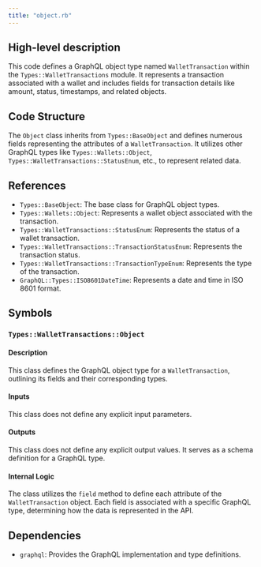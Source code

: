 ```yaml
---
title: "object.rb"
---
```


## High-level description
This code defines a GraphQL object type named `WalletTransaction` within the `Types::WalletTransactions` module. It represents a transaction associated with a wallet and includes fields for transaction details like amount, status, timestamps, and related objects.

## Code Structure
The `Object` class inherits from `Types::BaseObject` and defines numerous fields representing the attributes of a `WalletTransaction`. It utilizes other GraphQL types like `Types::Wallets::Object`, `Types::WalletTransactions::StatusEnum`, etc., to represent related data.

## References
- `Types::BaseObject`: The base class for GraphQL object types.
- `Types::Wallets::Object`: Represents a wallet object associated with the transaction.
- `Types::WalletTransactions::StatusEnum`: Represents the status of a wallet transaction.
- `Types::WalletTransactions::TransactionStatusEnum`: Represents the transaction status.
- `Types::WalletTransactions::TransactionTypeEnum`: Represents the type of the transaction.
- `GraphQL::Types::ISO8601DateTime`: Represents a date and time in ISO 8601 format.

## Symbols

### `Types::WalletTransactions::Object`
#### Description
This class defines the GraphQL object type for a `WalletTransaction`, outlining its fields and their corresponding types.

#### Inputs
This class does not define any explicit input parameters.

#### Outputs
This class does not define any explicit output values. It serves as a schema definition for a GraphQL type.

#### Internal Logic
The class utilizes the `field` method to define each attribute of the `WalletTransaction` object. Each field is associated with a specific GraphQL type, determining how the data is represented in the API.

## Dependencies
- `graphql`: Provides the GraphQL implementation and type definitions.

